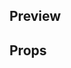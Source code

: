
<Meta title="User Info" component={UserInfo} />

## Preview

<Preview>
  <Story name="User info">
    <UserInfo
      photoUrl={text(
        'Photo URL',
        'https://i.blogs.es/d9095a/lily-collins/650_1200.jpg'
      )}
      name={text('Name', 'Lilly Collins')}
    />
  </Story>
</Preview>

## Props

<Props of={UserInfo} />

